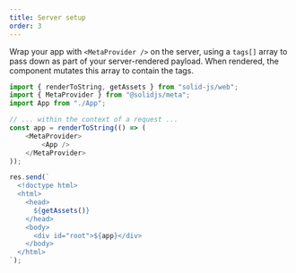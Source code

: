 ```yaml
---
title: Server setup
order: 3
---
```


Wrap your app with `<MetaProvider />` on the server, using a `tags[]` array to pass down as part of your server-rendered payload. When rendered, the component mutates this array to contain the tags.

```js
import { renderToString, getAssets } from "solid-js/web";
import { MetaProvider } from "@solidjs/meta";
import App from "./App";

// ... within the context of a request ...
const app = renderToString(() => (
	<MetaProvider>
		<App />
	</MetaProvider>
));

res.send(`
  <!doctype html>
  <html>
    <head>
      ${getAssets()}
    </head>
    <body>
      <div id="root">${app}</div>
    </body>
  </html>
`);
```
